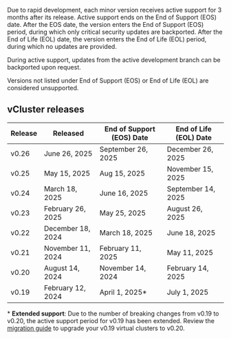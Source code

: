 
Due to rapid development, each minor version receives active support for 3 months after its release. Active support ends on the End of Support (EOS) date. After the EOS date, the version enters the End of Support (EOS) period, during which only critical security updates are backported. After the End of Life (EOL) date, the version enters the End of Life (EOL) period, during which no updates are provided. 

During active support, updates from the active development branch can be backported upon request.

Versions not listed under End of Support (EOS) or End of Life (EOL) are considered unsupported.

## vCluster releases

| Release | Released | End of Support (EOS) Date | End of Life (EOL) Date |
|---|---|---|---|
| v0.26 | June 26, 2025  | September 26, 2025 | December 26, 2025 |
| v0.25 | May 15, 2025   | Aug 15, 2025  | November 15, 2025  |
| v0.24 | March 18, 2025 | June 16, 2025 | September 14, 2025 |
| v0.23 | February 26, 2025 | May 25, 2025 | August 26, 2025 |
| v0.22 | December 18, 2024 | March 18, 2025 | June 18, 2025 |
| v0.21 | November 11, 2024 | February 11, 2025 | May 11, 2025 |
| v0.20 | August 14, 2024 | November 14, 2024 | February 14, 2025 |
| v0.19 | February 12, 2024 | April 1, 2025* | July 1, 2025 |

\* **Extended support**: Due to the number of breaking changes from v0.19 to v0.20, the active support period for v0.19 has been extended. Review the [migration guide](/vcluster/reference/migrations/0-20-migration) to upgrade your v0.19 virtual clusters to v0.20.

<SupportTerminology />
